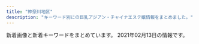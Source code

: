 ```yaml
---
title: "神奈川地区"
description: "キーワード別にの巨乳アジアン・チャイナエステ嬢情報をまとめました。"
---
```


新着画像と新着キーワードをまとめています。
2021年02月13日の情報です。

<DmmAffiliateIns />
<KeywordTable
  shops={
    [
    {
        "url": "http://biraku.est-u.com",
        "station": "\u65b0\u9017\u5b50\u99c5\u5317\u53e31",
        "keywords": {},
        "name": "\u7f8e\u697d",
        "img_links": [
            "http://biraku.est-u.com/images/02.jpg",
            "http://biraku.est-u.com/staff/4.jpg",
            "http://biraku.est-u.com/staff/1.jpg",
            "http://biraku.est-u.com/images/index_04.png",
            "http://biraku.est-u.com/images/03.jpg",
            "http://biraku.est-u.com/images/index_07.png",
            "http://biraku.est-u.com/staff/3.jpg",
            "http://biraku.est-u.com/images/01.jpg",
            "http://biraku.est-u.com/staff/2.jpg",
            "http://biraku.est-u.com/images/index_12.png",
            "http://biraku.est-u.com/images/index_06.png",
            "http://biraku.est-u.com/images/index_05.png",
            "http://biraku.est-u.com/images/04.jpg",
            "http://biraku.est-u.com/images/06.jpg",
            "http://biraku.est-u.com/images/index_08.png",
            "http://biraku.est-u.com/staff/5.jpg",
            "http://biraku.est-u.com/images/s3.jpg",
            "http://biraku.est-u.com/images/staff_08.png",
            "http://biraku.est-u.com/images/index2_07.png",
            "http://biraku.est-u.com/images/indexb_08.png",
            "http://biraku.est-u.com/staff/6.jpg",
            "http://biraku.est-u.com/images/index_10.png"
        ]
    },
    {
        "url": "https://mitsunoaji.oks.bz/",
        "name": "\u306f\u3060\u304b\u306e\u3053\u3053\u308d",
        "img_links": [
            "https://mitsunoaji.oks.bz/photos/sites/22/2021/01/2021013109095052.jpg",
            "https://mitsunoaji.oks.bz/images/link_nav04.jpg",
            "https://mitsunoaji.oks.bz/images/top_slider01.jpg",
            "https://mitsunoaji.oks.bz/images/side_tel.jpg",
            "https://mitsunoaji.oks.bz/images/top_slider02.jpg",
            "https://mitsunoaji.oks.bz/images/info3.jpg",
            "https://mitsunoaji.oks.bz/images/side_link.jpg",
            "https://mitsunoaji.oks.bz/images/info2.jpg",
            "https://mitsunoaji.oks.bz/images/link_nav06.jpg",
            "https://mitsunoaji.oks.bz/images/side_mobile.jpg",
            "https://mitsunoaji.oks.bz/images/link_nav01.jpg",
            "https://mitsunoaji.oks.bz/images/top.png",
            "https://mitsunoaji.oks.bz/images/link_nav05.jpg",
            "https://mitsunoaji.oks.bz/images/link_nav02.jpg",
            "https://mitsunoaji.oks.bz/images/link_nav03.jpg",
            "https://mitsunoaji.oks.bz/images/info1.jpg",
            "https://mitsunoaji.oks.bz/images/sp_top.jpg",
            "https://mitsunoaji.oks.bz/images/link_nav07.jpg",
            "https://mitsunoaji.oks.bz/photos/sites/22/2021/01/202101310909491.jpg",
            "https://mitsunoaji.oks.bz/photos/sites/22/2021/01/2021013109095137.jpg",
            "https://mitsunoaji.oks.bz/images/ico01.png",
            "https://mitsunoaji.oks.bz/photos/sites/22/2021/01/202101310909471.jpg"
        ],
        "station": "JR\u5c0f\u7530\u539f\u99c5\u6771\u53e3",
        "keywords": {
            "85": 2,
            "D": 4,
            "86": 2
        }
    },
    {
        "img_links": [
            "http://es-rei.work/_src/26747222/line3.png",
            "http://es-rei.work/_src/26838155/wechatimg202.jpg",
            "http://es-rei.work/_src/26747300/line3.png",
            "http://es-rei.work/_src/26747202/list_03.png",
            "http://es-rei.work/_src/26747205/navi2_01.png",
            "http://es-rei.work/_src/26747185/base_01.png",
            "http://es-rei.work/_src/26747294/line3.png",
            "http://es-rei.work/3.jpg",
            "http://es-rei.work/_src/26747210/navi2_06.png",
            "http://es-rei.work/_src/34041597/wechatimg26_20200914183556350.jpg",
            "http://es-rei.work/_src/26747288/line3.png",
            "http://es-rei.work/_src/26747221/wechatimg164_1.jpg",
            "http://es-rei.work/_src/26747218/line1.jpg",
            "http://es-rei.work/_src/26838156/wechatimg204.jpg",
            "http://es-rei.work/_src/34041596/05859f21726dfcef9faa9bab12a2595.jpg",
            "http://es-rei.work/_src/47863239/line3.png",
            "http://es-rei.work/_src/26838174/line.png",
            "http://es-rei.work/_src/26824435/cam2.png",
            "http://es-rei.work/_src/34041693/line1.jpg",
            "http://es-rei.work/_src/26747132/line1.jpg",
            "http://es-rei.work/_src/26791115/_igp4263.jpg",
            "http://es-rei.work/_src/26747114/base_03.png",
            "http://es-rei.work/_src/34041600/line3.png",
            "http://es-rei.work/5.jpg",
            "http://es-rei.work/_src/26747225/wechatimg75.jpg",
            "http://es-rei.work/_src/47863242/100054276feb8d8cef3ac5199531cfe.jpg",
            "http://es-rei.work/_src/47863240/line3.png",
            "http://es-rei.work/_src/26747292/wechatimg202.jpg",
            "http://es-rei.work/_src/26747200/list_01.png",
            "http://es-rei.work/_src/26747301/line3.png",
            "http://es-rei.work/1.jpg",
            "http://es-rei.work/_src/26747201/list_02.png",
            "http://es-rei.work/_src/26747287/line3.png",
            "http://es-rei.work/_src/47863108/wechatimg26_20200914183556350.jpg",
            "http://es-rei.work/_src/47863244/line1.jpg",
            "http://es-rei.work/_src/26747141/base_03.png",
            "http://es-rei.work/4.jpg",
            "http://es-rei.work/_src/26747086/base_01.png",
            "http://es-rei.work/_src/26747208/navi2_04.png",
            "http://es-rei.work/_src/26747093/_igp4295.jpg",
            "http://es-rei.work/2.jpg",
            "http://es-rei.work/_src/26747293/line3.png",
            "http://es-rei.work/_src/26838136/news.jpg",
            "http://es-rei.work/_src/26791053/_dsf9449.jpg",
            "http://es-rei.work/_src/26747206/navi2_02.png",
            "http://es-rei.work/_src/26824216/b0131b16446464e537eff864d8f041bb.jpg",
            "http://es-rei.work/_src/26747153/base_01.png",
            "http://es-rei.work/_src/26747207/navi2_03.png",
            "http://es-rei.work/_src/26747089/51d8ecbee4cc2935f070c539c37ded71.jpg",
            "http://es-rei.work/_src/26791049/_dsf9442.jpg",
            "http://es-rei.work/_src/26747296/line1.jpg",
            "http://es-rei.work/_src/26747204/list_05.png",
            "http://es-rei.work/_src/26838157/wechatimg77.jpg",
            "http://es-rei.work/_src/26747199/sign.png",
            "http://es-rei.work/_src/26838160/line.png",
            "http://es-rei.work/_src/34124118/wechatimg26_20200914183556350.jpg",
            "http://es-rei.work/_src/26747231/line1.jpg",
            "http://es-rei.work/_src/26747226/line3.png",
            "http://es-rei.work/_src/26747227/line3.png",
            "http://es-rei.work/_src/26747229/line1.jpg",
            "http://es-rei.work/_src/26747203/list_04.png",
            "http://es-rei.work/_src/34041599/line3.png",
            "http://es-rei.work/_src/26747302/wechatimg204.jpg",
            "http://es-rei.work/_src/26747304/line1.jpg",
            "http://es-rei.work/_src/26747126/base_01.png",
            "http://es-rei.work/_src/26747223/line3.png",
            "http://es-rei.work/_src/26747209/navi2_05.png",
            "http://es-rei.work/_src/26790995/wechatimg38_20181018221746252.jpg",
            "http://es-rei.work/_src/26747289/wechatimg77.jpg",
            "http://es-rei.work/_src/26747173/base_03.png",
            "http://es-rei.work/_src/26747187/base_03.png",
            "http://es-rei.work/_src/26747170/base_01.png",
            "http://es-rei.work/_src/47863241/05859f21726dfcef9faa9bab12a2595.jpg",
            "http://es-rei.work/_src/26747158/base_03.png",
            "http://es-rei.work/_src/26791051/_dsf9446.jpg",
            "http://es-rei.work/_src/26838158/wechatimg75.jpg"
        ],
        "name": "\u9e97",
        "url": "http://es-rei.work/",
        "station": "JR\u85e4\u6ca2\u99c5\u5357\u53e3",
        "keywords": {
            "83": 4,
            "89": 2,
            "85": 2,
            "86": 4
        }
    },
    {
        "station": "JR\u65b0\u6749\u7530\u99c5\u897f\u53e3",
        "img_links": [
            "http://www.sh-riraku77.site/picture/end.png",
            "http://www.sh-riraku77.site/picture/i_therapist.png",
            "http://www.sh-riraku77.site/plus/images/room3.jpg",
            "http://www.sh-riraku77.site/picture/top23.png",
            "http://www.sh-riraku77.site/uploads/201214/1-201214130312232.jpg",
            "http://www.sh-riraku77.site/plus/images/room4.jpg",
            "http://www.sh-riraku77.site/plus/images/room2.jpg",
            "http://www.sh-riraku77.site/picture/top22.png",
            "http://www.sh-riraku77.site/picture/s_staff.png",
            "http://www.sh-riraku77.site/plus/images/room1.jpg",
            "http://www.sh-riraku77.site/picture/photo3.png",
            "http://www.sh-riraku77.site/uploads/190703/1-1ZF3151554H6.jpg",
            "http://www.sh-riraku77.site/picture/s_new.png"
        ],
        "keywords": {},
        "name": "\u82b1\u306e\u604b",
        "url": "http://www.sh-riraku77.site/"
    },
    {
        "keywords": {
            "85": 4,
            "C": 26,
            "87": 8,
            "D": 4,
            "83": 4
        },
        "img_links": [
            "http://www.bestlove.iesjp.com/images/mobile.jpg",
            "http://www.bestlove.iesjp.com/files/005-02.jpg",
            "http://www.bestlove.iesjp.com/images/r3.jpg",
            "http://www.bestlove.iesjp.com/files/006.jpg",
            "http://www.bestlove.iesjp.com/files/004.jpg",
            "http://www.bestlove.iesjp.com/files/003-03.jpg",
            "http://www.bestlove.iesjp.com/files/005-03.jpg",
            "http://www.bestlove.iesjp.com/files/002.jpg",
            "http://www.bestlove.iesjp.com/files/001.jpg",
            "http://www.bestlove.iesjp.com/files/006-02.jpg",
            "http://www.bestlove.iesjp.com/files/003-02.jpg",
            "http://www.bestlove.iesjp.com/files/006-03.jpg",
            "http://www.bestlove.iesjp.com/files/002-02.jpg",
            "http://www.bestlove.iesjp.com/files/005.jpg",
            "http://www.bestlove.iesjp.com/files/001-02.jpg",
            "http://www.bestlove.iesjp.com/files/001-03.jpg",
            "http://www.bestlove.iesjp.com/images/atomosky.jpg",
            "http://www.bestlove.iesjp.com/files/004-03.jpg",
            "http://www.bestlove.iesjp.com/files/002-03.jpg",
            "http://www.bestlove.iesjp.com/files/003.jpg",
            "http://www.bestlove.iesjp.com/files/004-02.jpg",
            "http://www.bestlove.iesjp.com/photo_news/upimg/959636009216995fa1_0.jpg",
            "http://www.bestlove.iesjp.com/images/line.png"
        ],
        "url": "http://www.bestlove.iesjp.com/",
        "station": "JR\u5e73\u585a\u99c5\u5317\u53e3",
        "name": "Best Love \uff5e\u30d9\u30b9\u30c8\u30e9\u30d6\uff5e"
    },
    {
        "url": "http://meido.est888.com/",
        "keywords": {
            "E": 2,
            "D": 6,
            "89": 5,
            "87": 1,
            "92": 2
        },
        "name": "\u30e1\u30a4\u30c9",
        "station": "JR\u6771\u6238\u585a\u99c5\u6771\u53e3",
        "img_links": [
            "http://meido.est888.com/css/osusume36.jpg",
            "http://meido.est888.com/css/nav/nav-005.jpg",
            "http://meido.est888.com/css/staff/staff002.jpg",
            "http://meido.est888.com/css/staff/staff003.jpg",
            "http://meido.est888.com/css/staff/staff0008.jpg",
            "http://meido.est888.com/css/staff/staff0006.jpg",
            "http://meido.est888.com/css/nav/nav-004.jpg",
            "http://meido.est888.com/css/tel.png",
            "http://meido.est888.com/css/staff/staff005.jpg",
            "http://meido.est888.com/css/top-left01.jpg",
            "http://meido.est888.com/css/staff/staff001.jpg",
            "http://meido.est888.com/css/staff/staff007.jpg",
            "http://meido.est888.com/css/nav/nav-001.jpg",
            "http://meido.est888.com/css/top-left02.jpg",
            "http://meido.est888.com/css/nav/nav-003.jpg",
            "http://meido.est888.com/css/nav/nav-006.jpg",
            "http://meido.est888.com/css/staff/staff004.jpg",
            "http://meido.est888.com/css/nav/nav-002.jpg",
            "http://meido.est888.com/css/top02.jpg"
        ]
    },
    {
        "url": "http://pretty-esthe.com/",
        "name": "\u840c\u3048",
        "img_links": [
            "http://pretty-esthe.com/images/cg10.jpg",
            "http://pretty-esthe.com/images/r2.jpg",
            "http://pretty-esthe.com/images/r4.jpg",
            "http://pretty-esthe.com/images/cg05.jpg",
            "http://pretty-esthe.com/images/staff_s.png",
            "http://pretty-esthe.com/images/evetop.png",
            "http://pretty-esthe.com/images/top.png",
            "http://pretty-esthe.com/images/cg06.jpg",
            "http://pretty-esthe.com/images/r3.jpg",
            "http://pretty-esthe.com/images/news.png",
            "http://pretty-esthe.com/images/r1.jpg",
            "http://pretty-esthe.com/images/cg09.jpg",
            "http://pretty-esthe.com/images/cg07.jpg"
        ],
        "keywords": {
            "D": 12,
            "86": 15,
            "E": 3
        },
        "station": "JR\u6238\u585a\u99c5\u6771\u53e3"
    },
    {
        "station": "\u8305\u30f6\u5d0e\u99c5\u5357\u53e3",
        "url": "http://tenshinokoi.es-come.net/",
        "name": "\u5929\u4f7f\u306e\u604b",
        "img_links": [
            "http://tenshinokoi.es-come.net/images/share/tel.png",
            "http://tenshinokoi.es-come.net/img/header02.jpg",
            "http://tenshinokoi.es-come.net/girls/yuki1.jpg",
            "http://tenshinokoi.es-come.net/girls/yurika1.jpg",
            "http://tenshinokoi.es-come.net/images/qr.jpg",
            "http://tenshinokoi.es-come.net/i/120/sumire1.jpg",
            "http://tenshinokoi.es-come.net/images/share/sp-kp2.png",
            "http://tenshinokoi.es-come.net/images/share/pickup.png",
            "http://tenshinokoi.es-come.net/i/80/risa1.jpg",
            "http://tenshinokoi.es-come.net/girls/risa1.jpg",
            "http://tenshinokoi.es-come.net/girls/yuyu1.jpg",
            "http://tenshinokoi.es-come.net/girls/sumire1.jpg",
            "http://tenshinokoi.es-come.net/i/80/yuna1.jpg",
            "http://tenshinokoi.es-come.net/i/80/sumire1.jpg",
            "http://tenshinokoi.es-come.net/images/infobar.png",
            "http://tenshinokoi.es-come.net/img/sumire1.jpg",
            "http://tenshinokoi.es-come.net/images/therapistbar.png",
            "http://tenshinokoi.es-come.net/img/risa1.jpg",
            "http://tenshinokoi.es-come.net/img/header00.jpg",
            "http://tenshinokoi.es-come.net/images/info1.jpg",
            "http://tenshinokoi.es-come.net/i/80/yuyu1.jpg",
            "http://tenshinokoi.es-come.net/i/120/yuyu1.jpg",
            "http://tenshinokoi.es-come.net/i/120/risa1.jpg",
            "http://tenshinokoi.es-come.net/girls/hiromi1.jpg",
            "http://tenshinokoi.es-come.net/images/shishubar.png",
            "http://tenshinokoi.es-come.net/img/yuyu1.jpg",
            "http://tenshinokoi.es-come.net/girls/misaki1.jpg",
            "http://tenshinokoi.es-come.net/i/120/yuna1.jpg",
            "http://tenshinokoi.es-come.net/girls/kana1.jpg",
            "http://tenshinokoi.es-come.net/img/header01.jpg",
            "http://tenshinokoi.es-come.net/girls/riri1.jpg",
            "http://tenshinokoi.es-come.net/images/info2.jpg"
        ],
        "keywords": {}
    },
    {
        "url": "http://megumi-est.xyz/",
        "img_links": [
            "http://megumi-est.xyz/images/roomimg/img3.png",
            "http://megumi-est.xyz/images/roomimg/img4.png",
            "http://megumi-est.xyz/girl/5.jpg",
            "http://megumi-est.xyz/images/pickup_line.png",
            "http://megumi-est.xyz/girl/8.jpg",
            "http://megumi-est.xyz/images/topbg.jpg",
            "http://megumi-est.xyz/girl/4.jpg",
            "http://megumi-est.xyz/images/mobile_bg.png",
            "http://megumi-est.xyz/girl/1.jpg",
            "http://megumi-est.xyz/images/roomimg/img1.png",
            "http://megumi-est.xyz/images/roomimg/img2.png",
            "http://megumi-est.xyz/girl/2.jpg",
            "http://megumi-est.xyz/images/staff_bg.png",
            "http://megumi-est.xyz/images/newsbg.png"
        ],
        "station": "JR\u85e4\u6ca2\u99c5\u5357\u53e3",
        "keywords": {},
        "name": "\u6075"
    },
    {
        "url": "http://lydia.relaxnabi.com/",
        "station": "JR\u6771\u6238\u585a\u99c5\u6771\u53e3",
        "keywords": {
            "88": 1,
            "90": 2,
            "C": 1,
            "D": 4,
            "87": 1,
            "91": 1,
            "89": 1,
            "E": 1
        },
        "name": "Lydia\uff5e\u30ea\u30c7\u30a3\u30a2",
        "img_links": [
            "http://lydia.relaxnabi.com/css/staff/staff0005.jpg",
            "http://lydia.relaxnabi.com/css/staff/staff0001.jpg",
            "http://lydia.relaxnabi.com/css/osusume16.jpg",
            "http://lydia.relaxnabi.com/css/staff/staff0003.jpg",
            "http://lydia.relaxnabi.com/css/staff/staff0006.jpg",
            "http://lydia.relaxnabi.com/css/staff/staff0004.jpg",
            "http://lydia.relaxnabi.com/images/call.png",
            "http://lydia.relaxnabi.com/css/cam01.jpg",
            "http://lydia.relaxnabi.com/css/staff/staff0002.jpg",
            "http://lydia.relaxnabi.com/css/m-head.jpg",
            "http://lydia.relaxnabi.com/css/m-top04.jpg"
        ]
    },
    {
        "keywords": {},
        "station": "JR\u5927\u8239\u99c5\u6771\u53e3",
        "img_links": [
            "http://yu-raku.info/images/bar-cam.png",
            "http://yu-raku.info/images/bar-info.png",
            "http://yu-raku.info/staff/s-kana1.jpg",
            "http://yu-raku.info/staff/s-yuko1.jpg",
            "http://yu-raku.info/images/b-interior.jpg",
            "http://yu-raku.info/staff/s-nana1.jpg",
            "http://yu-raku.info/staff/s-emi5.jpg",
            "http://yu-raku.info/staff/s-emi4.jpg",
            "http://yu-raku.info/staff/s-miki1.jpg",
            "http://yu-raku.info/sp/images/bar-cam.png",
            "http://yu-raku.info/staff/s-emi3.jpg",
            "http://yu-raku.info/sp/images/bar-cover.png",
            "http://yu-raku.info/images/bar-interior.png",
            "http://yu-raku.info/images/c-top0.png",
            "http://yu-raku.info/images/bar-cover.png",
            "http://yu-raku.info/staff/s-niri1.jpg",
            "http://yu-raku.info/images/fotter.jpg",
            "http://yu-raku.info/images/c-therapist0.png",
            "http://yu-raku.info/images/bar-therapist.png",
            "http://yu-raku.info/sp/images/b-tel.png",
            "http://yu-raku.info/images/pic-interior.png",
            "http://yu-raku.info/staff/s-sayuri1.jpg"
        ],
        "url": "http://yu-raku.info/",
        "name": "\u60a0\u697d"
    },
    {
        "img_links": [
            "http://en.este88.com/i/images/info_15.jpg",
            "http://en.este88.com/gals/nana1.jpg",
            "http://en.este88.com/images/sayuqi1.jpg",
            "http://en.este88.com/i/images/info_07.jpg",
            "http://en.este88.com/i/images/info_09.jpg",
            "http://en.este88.com/gals/riri1.jpg",
            "http://en.este88.com/gals/hana1.jpg",
            "http://en.este88.com/gals/koko1.jpg",
            "http://en.este88.com/gals/rena1.jpg",
            "http://en.este88.com/gals/yuki1.jpg",
            "http://en.este88.com/images/koko1.jpg",
            "http://en.este88.com/i/images/info_12.jpg",
            "http://en.este88.com/gals/asuka1.jpg",
            "http://en.este88.com/gals/momo1.jpg",
            "http://en.este88.com/images/info.png",
            "http://en.este88.com/gals/teina1.jpg"
        ],
        "station": "JR\u85e4\u6ca2\u99c5\u5317\u53e3",
        "keywords": {},
        "name": "\u7e01",
        "url": "http://en.este88.com/"
    },
    {
        "keywords": {
            "C": 3,
            "D": 15,
            "85": 3,
            "87": 3,
            "86": 12
        },
        "img_links": [
            "http://cdn.dino-es.com/images/allpics/KL77e92f55838704c7de0a1eb6ca2a81a0/4ec1d6974658a8b101911755e5d05691.jpg",
            "http://oppama.iest.info/photos/sites/10/2018/07/2018073109281797.jpg",
            "http://oppama.iest.info/photos/sites/10/2018/07/2018073109281781.jpg",
            "http://oppama.iest.info/images/room2.jpg",
            "http://oppama.iest.info/images/room6.jpg",
            "http://cdn.dino-es.com/images/line.jpg",
            "http://oppama.iest.info/photos/sites/10/2018/05/2018053009323372.jpg",
            "http://oppama.iest.info/images/top.jpg",
            "http://oppama.iest.info/photos/sites/10/2018/05/2018053009323253.jpg",
            "http://oppama.iest.info/photos/sites/10/2018/05/2018053009323272.jpg",
            "http://oppama.iest.info/images/room5.jpg",
            "http://oppama.iest.info/photos/sites/10/2018/07/2018073109281740.jpg",
            "http://oppama.iest.info/images/s_news.png",
            "http://oppama.iest.info/images/room4.jpg",
            "http://oppama.iest.info/images/bj3.jpg",
            "http://oppama.iest.info/images/s_pick.png",
            "http://oppama.iest.info/photos/sites/10/2018/05/2018053009323210.jpg",
            "http://oppama.iest.info/images/l1.jpg",
            "http://oppama.iest.info/images/s_staff.jpg",
            "http://oppama.iest.info/photos/sites/10/2018/07/2018073109281695.jpg",
            "http://cdn.dino-es.com/images/logo/150x40DinoEs.png",
            "http://oppama.iest.info/images/room3.jpg",
            "http://oppama.iest.info/images/room1.jpg",
            "http://oppama.iest.info/images/mobile.png",
            "http://oppama.iest.info/images/s_news2.png",
            "http://oppama.iest.info/photos/sites/10/2018/07/2018073109281759.jpg"
        ],
        "url": "http://oppama.iest.info/",
        "station": "\u8ffd\u6d5c\u99c5",
        "name": "\u8ffd\u6d5c\u30de\u30c3\u30b5\u30fc\u30b8"
    },
    {
        "name": "\u30df\u30e9\u30dc\u30eb",
        "station": "JR\u6771\u6238\u585a\u99c5\u6771\u53e3",
        "img_links": [
            "http://esbest.info/staffPhoto/b20200526161929.jpg",
            "http://esbest.info/images/mobile.jpg",
            "http://esbest.info/staffPhoto/b20200109133117.jpg",
            "http://esbest.info/js/sliderLine/slide_next.png",
            "http://esbest.info/images/returnBtn.png",
            "http://esbest.info/staffPhoto/s20200526161929.jpg",
            "http://esbest.info/images/store/01.jpg",
            "http://esbest.info/js/sliderLine/slide_prev.png",
            "http://esbest.info/staffPhoto/s20200519140451.jpg",
            "http://esbest.info/uploadfiles/images/campaignEsbestInfo1.jpg",
            "http://esbest.info/staffPhoto/s20200111165529.jpg",
            "http://esbest.info/staffPhoto/b20200519140451.jpg",
            "http://esbest.info/staffPhoto/b20200205123504.jpg",
            "http://esbest.info/images/store/03.jpg",
            "http://esbest.info/staffPhoto/s20200205123504.jpg",
            "http://esbest.info/images/store/02.jpg",
            "http://esbest.info/staffPhoto/b20200111165529.jpg",
            "http://esbest.info/staffPhoto/s20200109133117.jpg",
            "http://esbest.info/images/store/04.jpg"
        ],
        "keywords": {
            "86": 3,
            "E": 1,
            "D": 4,
            "85": 1,
            "87": 1
        },
        "url": "http://esbest.info/"
    },
    {
        "name": "\u30d0\u30e9\u5712",
        "url": "http://baraen.xyz/",
        "station": "JR\u85e4\u6ca2\u99c5\u5357\u53e3",
        "img_links": [
            "http://baraen.xyz/images/miki1.jpg",
            "http://baraen.xyz/images/g6.jpg",
            "http://baraen.xyz/images/miki2.jpg",
            "http://baraen.xyz/images/g0.jpg",
            "http://baraen.xyz/images/kanban.jpg",
            "http://baraen.xyz/images/mobile.jpg",
            "http://baraen.xyz/images/g3.jpg",
            "http://baraen.xyz/images/room1.jpg",
            "http://baraen.xyz/images/g1.jpg",
            "http://baraen.xyz/images/room2.jpg",
            "http://baraen.xyz/images/g2.jpg",
            "http://baraen.xyz/images/g4.jpg",
            "http://baraen.xyz/images/maga.jpg",
            "http://baraen.xyz/images/mafaxine_d.jpg",
            "http://baraen.xyz/images/room4.jpg",
            "http://baraen.xyz/images/mafaxine_j.jpg",
            "http://baraen.xyz/images/room6.jpg"
        ],
        "keywords": {}
    },
    {
        "url": "http://www.airi-est.xyz/",
        "station": "JR\u5c0f\u7530\u539f\u99c5\u6771\u53e3",
        "keywords": {
            "C": 11
        },
        "img_links": [
            "http://www.airi-est.xyz/images/sub_pickup.png",
            "http://www.airi-est.xyz/images/room3.jpg",
            "http://www.airi-est.xyz/images/return.png",
            "http://www.airi-est.xyz/images/tel.png",
            "http://www.airi-est.xyz/images/sub_news.png",
            "http://www.airi-est.xyz/girl/1.jpg",
            "http://www.airi-est.xyz/girl/6.jpg",
            "http://www.airi-est.xyz/girl/3.jpg",
            "http://www.airi-est.xyz/images/rec-top.jpg",
            "http://www.airi-est.xyz/images/room4.jpg",
            "http://www.airi-est.xyz/images/clear_line.png",
            "http://www.airi-est.xyz/girl/9.jpg",
            "http://www.airi-est.xyz/images/room1.jpg",
            "http://www.airi-est.xyz/images/icon_call.png",
            "http://www.airi-est.xyz/images/qr.jpg",
            "http://www.airi-est.xyz/images/room2.jpg",
            "http://www.airi-est.xyz/images/info.jpg",
            "http://www.airi-est.xyz/images/sub_staff.png"
        ],
        "name": "\u5922\u90fd\u7f8e"
    },
    {
        "url": "http://ikoi.esjp.xyz/",
        "img_links": [
            "http://ikoi.esjp.xyz/img/lr_01.jpg",
            "http://ikoi.esjp.xyz/img/qr.jpg",
            "http://ikoi.esjp.xyz/girl/4.jpg",
            "http://ikoi.esjp.xyz/img/059.png",
            "http://ikoi.esjp.xyz/girl/3.jpg",
            "http://ikoi.esjp.xyz/img/sub_staff.jpg",
            "http://ikoi.esjp.xyz/i/img/photo04.jpg",
            "http://ikoi.esjp.xyz/img/top_pickback.png",
            "http://ikoi.esjp.xyz/girl/5.jpg",
            "http://ikoi.esjp.xyz/girl/1.jpg",
            "http://ikoi.esjp.xyz/img/capinfo.jpg",
            "http://ikoi.esjp.xyz/i/img/photo05.jpg",
            "http://ikoi.esjp.xyz/girl/6.jpg",
            "http://ikoi.esjp.xyz/img/room/photo06.jpg",
            "http://ikoi.esjp.xyz/img/room/photo05.jpg",
            "http://ikoi.esjp.xyz/img/room/photo01.jpg",
            "http://ikoi.esjp.xyz/i/img/photo06.jpg",
            "http://ikoi.esjp.xyz/img/rec_top.png",
            "http://ikoi.esjp.xyz/img/lr_02.jpg",
            "http://ikoi.esjp.xyz/img/room/photo02.jpg",
            "http://ikoi.esjp.xyz/img/room/photo04.jpg",
            "http://ikoi.esjp.xyz/img/pro_girl_line.jpg",
            "http://ikoi.esjp.xyz/i/img/photo03.jpg",
            "http://ikoi.esjp.xyz/i/img/photo01.jpg",
            "http://ikoi.esjp.xyz/i/img/photo02.jpg",
            "http://ikoi.esjp.xyz/img/room/photo03.jpg",
            "http://ikoi.esjp.xyz/girl/2.jpg"
        ],
        "station": "\u8ffd\u6d5c\u99c5",
        "name": "\u61a9",
        "keywords": {}
    },
    {
        "url": "http://www.hamabei.com/",
        "img_links": [
            "http://www.hamabei.com/images/giral014.jpg",
            "http://www.hamabei.com/images/giral015.jpg",
            "http://www.hamabei.com/images/giral012.jpg",
            "http://www.hamabei.com/images/giral009.jpg",
            "http://www.hamabei.com/images/buttona_08.jpg",
            "http://www.hamabei.com/images/buttona_04.jpg",
            "http://www.hamabei.com/images/kaori1.jpg",
            "http://www.hamabei.com/images/buttona_06.jpg",
            "http://www.hamabei.com/images/giral007.jpg",
            "http://www.hamabei.com/images/buttona_03.jpg",
            "http://www.hamabei.com/images/nana1.jpg",
            "http://www.hamabei.com/images/yuka1.jpg",
            "http://www.hamabei.com/images/buttona_07.jpg",
            "http://www.hamabei.com/images/buttona_05.jpg",
            "http://www.hamabei.com/images/qr.jpg",
            "http://www.hamabei.com/images/miki1.jpg"
        ],
        "station": "JR\u8305\u30f6\u5d0e\u99c5\u5357\u53e3",
        "name": "\u6d5c\u8fba\u306e\u604b",
        "keywords": {}
    },
    {
        "station": "JR\u6771\u6238\u585a\u99c5\u897f\u53e3",
        "name": "\u30ea\u30d6\u30ec\u30b9",
        "img_links": [
            "http://es-libres.com/staffPhoto/b20201007072718.jpg",
            "http://es-libres.com/uploadfiles/Image/campaignEsLibresCom.jpg",
            "http://es-libres.com/images/gallery/04.jpg",
            "http://es-libres.com/staffPhoto/s20201007072654.jpg",
            "http://es-libres.com/staffPhoto/b20201007072633.jpg",
            "http://es-libres.com/js/sliderLine/slide_prev.png",
            "http://es-libres.com/js/sliderLine/slide_next.png",
            "http://es-libres.com/images/gallery/01.jpg",
            "http://es-libres.com/staffPhoto/s20201007072718.jpg",
            "http://es-libres.com/staffPhoto/b20201007072654.jpg",
            "http://es-libres.com/images/gallery/02.jpg",
            "http://es-libres.com/staffPhoto/s20201007072633.jpg",
            "http://es-libres.com/images/guide.jpg",
            "http://es-libres.com/images/mobile.jpg",
            "http://es-libres.com/images/gallery/03.jpg",
            "http://es-libres.com/staffPhoto/s20201007072550.jpg",
            "http://es-libres.com/images/returnBtn.png",
            "http://es-libres.com/staffPhoto/b20201007072550.jpg"
        ],
        "url": "http://es-libres.com/",
        "keywords": {
            "E": 1,
            "D": 2,
            "C": 1,
            "89": 1
        }
    },
    {
        "url": "http://karen.ies.fun/",
        "keywords": {
            "86": 3,
            "D": 3
        },
        "station": "JR\u8305\u30f6\u5d0e\u99c5\u5317\u53e3",
        "img_links": [
            "http://karen.ies.fun/images/amore.jpg",
            "http://karen.ies.fun/images/room3.jpg",
            "http://karen.ies.fun/images/room2.jpg",
            "http://karen.ies.fun/photos/sites/12/2018/10/2018100413085055.jpg",
            "http://karen.ies.fun/images/mobile.jpg",
            "http://karen.ies.fun/images/s_staff.jpg",
            "http://karen.ies.fun/images/bj1.jpg",
            "http://karen.ies.fun/images/s_link.jpg",
            "http://karen.ies.fun/images/1.jpg",
            "http://karen.ies.fun/images/room4.jpg",
            "http://karen.ies.fun/images/top.jpg",
            "http://karen.ies.fun/photos/sites/12/2019/04/2019042908245397.jpg",
            "http://karen.ies.fun/photos/sites/12/2018/10/2018100413085114.jpg",
            "http://karen.ies.fun/images/room1.jpg",
            "http://karen.ies.fun/images/s_info.jpg",
            "http://karen.ies.fun/images/bj3.jpg",
            "http://karen.ies.fun/images/info2.jpg"
        ],
        "name": "\u83ef\u84ee"
    },
    {
        "img_links": [
            "http://www.huyo.work/images/3.jpg",
            "http://www.huyo.work/img/mimi1.jpg",
            "http://www.huyo.work/img/hana1.jpg",
            "http://www.huyo.work/images/interior_t.jpg",
            "http://www.huyo.work/images/1.jpg",
            "http://www.huyo.work/images/mobile.jpg",
            "http://www.huyo.work/images/5.jpg",
            "http://www.huyo.work/images/staff_t.jpg",
            "http://www.huyo.work/img/sora1.jpg",
            "http://www.huyo.work/images/sys2.jpg",
            "http://www.huyo.work/images/info.jpg",
            "http://www.huyo.work/images/news.jpg",
            "http://www.huyo.work/images/line.png",
            "http://www.huyo.work/images/int1.jpg",
            "http://www.huyo.work/images/int2.jpg",
            "http://www.huyo.work/img/riri1.jpg",
            "http://www.huyo.work/images/4.jpg",
            "http://www.huyo.work/images/head.jpg",
            "http://www.huyo.work/images/sys1.jpg",
            "http://www.huyo.work/images/2.jpg",
            "http://www.huyo.work/img/nana1.jpg"
        ],
        "station": "JR\u5e73\u585a\u99c5\u5317\u53e3",
        "keywords": {},
        "name": "\u3075\u3088\u3046",
        "url": "http://www.huyo.work/"
    },
    {
        "img_links": [
            "http://genkimorimori.ies.bz/images/s_staff.jpg",
            "http://genkimorimori.ies.bz/images/staff_bj3.jpg",
            "http://genkimorimori.ies.bz/images/info.jpg",
            "http://genkimorimori.ies.bz/images/g17.jpg",
            "http://genkimorimori.ies.bz/images/g3.jpg",
            "http://genkimorimori.ies.bz/photos/sites/68/2020/11/2020112402100696.jpg",
            "http://genkimorimori.ies.bz/images/g1.jpg",
            "http://genkimorimori.ies.bz/photos/sites/68/2020/11/2020110308572993.jpg",
            "http://genkimorimori.ies.bz/images/info2.jpg",
            "http://genkimorimori.ies.bz/images/g7.jpg",
            "http://genkimorimori.ies.bz/photos/sites/68/2020/12/2020121003212539.jpg",
            "http://genkimorimori.ies.bz/photos/sites/68/2020/11/2020110308572868.jpg",
            "http://genkimorimori.ies.bz/images/s_cosplay.jpg",
            "http://genkimorimori.ies.bz/images/news1.jpg",
            "http://genkimorimori.ies.bz/images/g2.jpg",
            "http://genkimorimori.ies.bz/images/dairy1.jpg",
            "http://genkimorimori.ies.bz/photos/sites/68/2021/01/2021011903470168.jpg",
            "http://genkimorimori.ies.bz/photos/sites/68/2020/12/202012150154361.jpg",
            "http://genkimorimori.ies.bz/photos/sites/68/2020/12/2020120703525262.jpg",
            "http://genkimorimori.ies.bz/images/g16.jpg",
            "http://genkimorimori.ies.bz/images/g11.jpg",
            "http://genkimorimori.ies.bz/images/s_link.jpg",
            "http://genkimorimori.ies.bz/images/g14.jpg",
            "http://genkimorimori.ies.bz/images/top.jpg",
            "http://genkimorimori.ies.bz/images/mobile.jpg",
            "http://genkimorimori.ies.bz/images/2.jpg",
            "http://genkimorimori.ies.bz/photos/sites/68/2021/01/2021013007244222.jpg",
            "http://genkimorimori.ies.bz/photos/sites/68/2020/11/2020110308572890.jpg",
            "http://genkimorimori.ies.bz/images/g15.jpg",
            "http://genkimorimori.ies.bz/images/1.jpg",
            "http://genkimorimori.ies.bz/images/pick.jpg",
            "http://genkimorimori.ies.bz/images/g10.jpg",
            "http://genkimorimori.ies.bz/photos/sites/68/2020/12/2020120502191455.jpg",
            "http://genkimorimori.ies.bz/photos/sites/68/2020/11/2020112402100578.jpg",
            "http://genkimorimori.ies.bz/photos/sites/68/2020/11/2020110308582485.jpg",
            "http://genkimorimori.ies.bz/images/g13.jpg"
        ],
        "station": "\u79e6\u91ce\u99c5\u5317\u53e3",
        "name": "\u5143\u6c17\u3082\u308a\u3082\u308a",
        "url": "http://genkimorimori.ies.bz/",
        "keywords": {}
    },
    {
        "img_links": [
            "https://kanojyo-room.jpn.cm/images/tit_new.jpg",
            "https://kanojyo-room.jpn.cm/images/room6.jpg",
            "https://kanojyo-room.jpn.cm/images/link_nav03.jpg",
            "https://kanojyo-room.jpn.cm/images/room3.jpg",
            "https://kanojyo-room.jpn.cm/images/room2.jpg",
            "https://kanojyo-room.jpn.cm/images/room4.jpg",
            "https://kanojyo-room.jpn.cm/photos/sites/24/2020/08/2020083117275958.jpg",
            "https://kanojyo-room.jpn.cm/images/room1.jpg",
            "https://kanojyo-room.jpn.cm/images/btn_eject.jpg",
            "https://kanojyo-room.jpn.cm/images/link_nav07.jpg",
            "https://kanojyo-room.jpn.cm/images/link_nav01.jpg",
            "https://kanojyo-room.jpn.cm/images/top.png",
            "https://kanojyo-room.jpn.cm/images/img_eject.jpg",
            "https://kanojyo-room.jpn.cm/images/link_nav05.jpg",
            "https://kanojyo-room.jpn.cm/images/close_eject.png",
            "https://kanojyo-room.jpn.cm/photos/sites/24/2020/08/2020083117275977.jpg",
            "https://kanojyo-room.jpn.cm/images/link_nav06.jpg",
            "https://kanojyo-room.jpn.cm/images/link_nav02.jpg",
            "https://kanojyo-room.jpn.cm/images/tit_eject.jpg",
            "https://kanojyo-room.jpn.cm/images/link_nav04.jpg",
            "https://kanojyo-room.jpn.cm/photos/sites/24/2020/08/2020083117275756.jpg",
            "https://kanojyo-room.jpn.cm/photos/sites/24/2020/08/2020083117275898.jpg",
            "https://kanojyo-room.jpn.cm/images/room5.jpg",
            "https://kanojyo-room.jpn.cm/images/sp_top.jpg",
            "https://kanojyo-room.jpn.cm/images/tit_face.jpg"
        ],
        "station": "\u4e0a\u5927\u5ca1\u99c5",
        "keywords": {
            "C": 40,
            "87": 12,
            "85": 12,
            "86": 24,
            "D": 48
        },
        "url": "https://kanojyo-room.jpn.cm/",
        "name": "\u30ab\u30ce\u30b8\u30e7\u306e\u90e8\u5c4b"
    },
    {
        "keywords": {
            "E": 4,
            "88": 2,
            "F": 2,
            "90": 4
        },
        "url": "https://asumi.estjp.info/",
        "img_links": [
            "https://asumi.estjp.info/css/staff/staff03.jpg",
            "https://asumi.estjp.info/css/top02.jpg",
            "https://asumi.estjp.info/css/m-head.jpg",
            "https://asumi.estjp.info/css/staff/staff01.jpg",
            "https://asumi.estjp.info/css/01.jpg",
            "https://asumi.estjp.info/images/call.png",
            "https://asumi.estjp.info/css/top03.jpg",
            "https://asumi.estjp.info/css/top05.jpg",
            "https://asumi.estjp.info/css/top04.jpg",
            "https://asumi.estjp.info/css/staff/staff02.jpg"
        ],
        "station": "\u5c0f\u7530\u539f\u99c5\u6771\u53e3",
        "name": "\u7a7a\u6f84 -\u3042\u3059\u307f-"
    },
    {
        "station": "\u5584\u884c\u99c5\u6771\u53e3",
        "keywords": {
            "C": 11
        },
        "name": "\u798f\u7e01",
        "url": "http://treat-rlx.com/",
        "img_links": [
            "http://treat-rlx.com/i/files/homeimg.jpg",
            "http://treat-rlx.com/pic/topimg3.png",
            "http://treat-rlx.com/staff/aya/01.jpg",
            "http://treat-rlx.com/pic/topimg4.png",
            "http://treat-rlx.com/pic/head.jpg",
            "http://treat-rlx.com/img/ttl_staff.jpg",
            "http://treat-rlx.com/pic/topimg1.png",
            "http://treat-rlx.com/pic/topimg2.png",
            "http://treat-rlx.com/staff/aya/01mb.jpg",
            "http://treat-rlx.com/img/ttl_mobile.png",
            "http://treat-rlx.com/pic/topimg5.png",
            "http://treat-rlx.com/img/att.png",
            "http://treat-rlx.com/staff/mika/01mb.jpg",
            "http://treat-rlx.com/img/ttl_rec.png",
            "http://treat-rlx.com/staff/mika/01.jpg"
        ]
    },
    {
        "url": "http://lavender-est.xyz/",
        "keywords": {},
        "station": "JR\u85e4\u6ca2\u99c5\u5357\u53e3",
        "name": "\u30e9\u30d9\u30f3\u30c0\u30fc",
        "img_links": [
            "http://lavender-est.xyz/images/room/r4.jpg",
            "http://lavender-est.xyz/images/room/r3.jpg",
            "http://lavender-est.xyz/girl/10.jpg",
            "http://lavender-est.xyz/girl/7.jpg",
            "http://lavender-est.xyz/images/pro_girl_line.jpg",
            "http://lavender-est.xyz/girl/15.jpg",
            "http://lavender-est.xyz/girl/14_1.jpg",
            "http://lavender-est.xyz/girl/9_1.jpg",
            "http://lavender-est.xyz/girl/15_1.jpg",
            "http://lavender-est.xyz/images/room/r1.jpg",
            "http://lavender-est.xyz/images/top01.jpg",
            "http://lavender-est.xyz/girl/14.jpg",
            "http://lavender-est.xyz/images/bar_staff.jpg",
            "http://lavender-est.xyz/girl/11_1.jpg",
            "http://lavender-est.xyz/girl/11_2.jpg",
            "http://lavender-est.xyz/girl/5_1.jpg",
            "http://lavender-est.xyz/girl/7_1.jpg",
            "http://lavender-est.xyz/girl/7_2.jpg",
            "http://lavender-est.xyz/girl/2_1.jpg",
            "http://lavender-est.xyz/girl/8_1.jpg",
            "http://lavender-est.xyz/girl/5.jpg",
            "http://lavender-est.xyz/i/girl/4.jpg",
            "http://lavender-est.xyz/girl/3_1.jpg",
            "http://lavender-est.xyz/images/twitter.jpg",
            "http://lavender-est.xyz/girl/10_1.jpg",
            "http://lavender-est.xyz/girl/8.jpg",
            "http://lavender-est.xyz/images/lr_02.jpg",
            "http://lavender-est.xyz/girl/3.jpg",
            "http://lavender-est.xyz/girl/2.jpg",
            "http://lavender-est.xyz/images/mobile.png",
            "http://lavender-est.xyz/girl/14_2.jpg",
            "http://lavender-est.xyz/girl/4_1.jpg",
            "http://lavender-est.xyz/girl/9_2.jpg",
            "http://lavender-est.xyz/girl/4.jpg",
            "http://lavender-est.xyz/girl/9.jpg",
            "http://lavender-est.xyz/images/room/r2.jpg",
            "http://lavender-est.xyz/girl/11.jpg",
            "http://lavender-est.xyz/girl/5_2.jpg",
            "http://lavender-est.xyz/images/tel.png"
        ]
    },
    {
        "url": "http://www.relax-fairyark.info/",
        "keywords": {
            "86": 8,
            "D": 7,
            "88": 1,
            "85": 3,
            "87": 9,
            "C": 3,
            "E": 11
        },
        "name": "Fairy Ark",
        "station": "JR\u85e4\u6ca2\u99c5\u5357\u53e3",
        "img_links": [
            "http://www.relax-fairyark.info/img/st238.jpg",
            "http://www.relax-fairyark.info/img/st251.jpg",
            "http://www.relax-fairyark.info/img/sta245.jpg",
            "http://www.relax-fairyark.info/img/st249.jpg",
            "http://www.relax-fairyark.info/img/sta251.jpg",
            "http://www.relax-fairyark.info/img/st235.jpg",
            "http://www.relax-fairyark.info/img/st248.jpg",
            "http://www.relax-fairyark.info/img/botton.jpg",
            "http://www.relax-fairyark.info/img/st234.jpg",
            "http://www.relax-fairyark.info/img/st247.jpg",
            "http://www.relax-fairyark.info/img/st220.jpg",
            "http://www.relax-fairyark.info/img/footbotton.png",
            "http://www.relax-fairyark.info/img/st206.jpg",
            "http://www.relax-fairyark.info/img/sta220.jpg",
            "http://www.relax-fairyark.info/img/sta248.jpg",
            "http://www.relax-fairyark.info/img/st227.jpg",
            "http://www.relax-fairyark.info/img/st241.jpg",
            "http://www.relax-fairyark.info/img/st150.jpg",
            "http://www.relax-fairyark.info/img/st246.jpg",
            "http://www.relax-fairyark.info/img/sta229.jpg",
            "http://www.relax-fairyark.info/img/sta213.jpg",
            "http://www.relax-fairyark.info/img/head.jpg",
            "http://www.relax-fairyark.info/img/sta250.jpg",
            "http://www.relax-fairyark.info/img/sta235.jpg",
            "http://www.relax-fairyark.info/img/sta223.jpg",
            "http://www.relax-fairyark.info/img/tel.png",
            "http://www.relax-fairyark.info/img/sta150.jpg",
            "http://www.relax-fairyark.info/img/body2.jpg",
            "http://www.relax-fairyark.info/img/st229.jpg",
            "http://www.relax-fairyark.info/img/st1.jpg",
            "http://www.relax-fairyark.info/img/vlt.png",
            "http://www.relax-fairyark.info/img/st240.jpg",
            "http://www.relax-fairyark.info/img/nos.jpg",
            "http://www.relax-fairyark.info/img/st237.jpg",
            "http://www.relax-fairyark.info/img/st250.jpg",
            "http://www.relax-fairyark.info/img/st213.jpg",
            "http://www.relax-fairyark.info/img/st245.jpg",
            "http://www.relax-fairyark.info/img/st223.jpg"
        ]
    },
    {
        "url": "http://www.barbie.masg.info/",
        "name": "Barbie \uff5e\u30d0\u30fc\u30d3\u30fc\uff5e",
        "station": "JR\u85e4\u6ca2\u99c5\u5357\u53e3",
        "keywords": {
            "87": 12,
            "C": 8,
            "D": 20,
            "86": 8,
            "88": 8
        },
        "img_links": [
            "http://www.barbie.masg.info/files/006.jpg",
            "http://www.barbie.masg.info/files/007.jpg",
            "http://www.barbie.masg.info/files/002-02.jpg",
            "http://www.barbie.masg.info/files/005-02.jpg",
            "http://www.barbie.masg.info/files/004.jpg",
            "http://www.barbie.masg.info/images/index_sm.png",
            "http://www.barbie.masg.info/files/003.jpg",
            "http://www.barbie.masg.info/files/002.jpg",
            "http://www.barbie.masg.info/images/icon_tel.png",
            "http://www.barbie.masg.info/files/004-02.jpg",
            "http://www.barbie.masg.info/images/btn2.png",
            "http://www.barbie.masg.info/files/005.jpg",
            "http://www.barbie.masg.info/files/003-02.jpg",
            "http://www.barbie.masg.info/images/mainImg_sub.jpg",
            "http://www.barbie.masg.info/files/006-02.jpg",
            "http://www.barbie.masg.info/images/icon_staff.png",
            "http://www.barbie.masg.info/images/icon_info.png",
            "http://www.barbie.masg.info/files/001-02.jpg",
            "http://www.barbie.masg.info/files/001.jpg",
            "http://www.barbie.masg.info/files/007-02.jpg",
            "http://www.barbie.masg.info/images/icon_top.png"
        ]
    },
    {
        "url": "http://civebt.xyz/",
        "keywords": {
            "G": 4,
            "E": 8
        },
        "img_links": [
            "http://civebt.xyz/uploads/201102/1-2011021306404K.png",
            "http://civebt.xyz/uploads/201103/1-201103143450506.jpg",
            "http://civebt.xyz/uploads/180620/1-1P62010193X63.jpg",
            "http://civebt.xyz/uploads/201102/1-201102130FY09.png",
            "http://civebt.xyz/uploads/201103/1-201103091136248.jpg",
            "http://civebt.xyz/templets/default/picture/head.jpg",
            "http://civebt.xyz/templets/default/picture/rec1.png",
            "http://civebt.xyz/templets/default/picture/news.jpg",
            "http://civebt.xyz/templets/default/picture/staff_t.jpg",
            "http://civebt.xyz/uploads/201103/1-201103091122a3.jpg",
            "http://civebt.xyz/uploads/180620/1-1P62010154K00.png",
            "http://civebt.xyz/templets/default/picture/interior_t.jpg",
            "http://civebt.xyz/uploads/201103/1-201103091150648.jpg"
        ],
        "station": "\u6e58\u5357\u53f0\u99c5\u897f\u53e3",
        "name": "\u9b54\u6cd5\u306e\u5973\u738b"
    },
    {
        "url": "http://f-kaori.work/",
        "img_links": [
            "http://f-kaori.work/images/1.jpg",
            "http://f-kaori.work/sp/menu/interior.jpg",
            "http://f-kaori.work/sp/images/sisu_t.png",
            "http://f-kaori.work/sp/img/aya1.jpg",
            "http://f-kaori.work/sp/images/rec3.png",
            "http://f-kaori.work/images/3.jpg",
            "http://f-kaori.work/images/8.jpg",
            "http://f-kaori.work/sp/menu/top.jpg",
            "http://f-kaori.work/images/interior_t.jpg",
            "http://f-kaori.work/images/5.jpg",
            "http://f-kaori.work/sp/images/footer.png",
            "http://f-kaori.work/images/int1.png",
            "http://f-kaori.work/images/line.png",
            "http://f-kaori.work/img/sin1.jpg",
            "http://f-kaori.work/sp/images/sys.png",
            "http://f-kaori.work/sp/images/1.jpg",
            "http://f-kaori.work/sp/images/news.png",
            "http://f-kaori.work/images/sisu.png",
            "http://f-kaori.work/sp/images/int1.png",
            "http://f-kaori.work/sp/images/3.jpg",
            "http://f-kaori.work/images/7.jpg",
            "http://f-kaori.work/sp/img/yoka1.jpg",
            "http://f-kaori.work/images/mobile.jpg",
            "http://f-kaori.work/sp/img/yumi1.jpg",
            "http://f-kaori.work/sp/images/top.jpg",
            "http://f-kaori.work/images/rec1.png",
            "http://f-kaori.work/sp/img/sasa1.jpg",
            "http://f-kaori.work/sp/menu/staff.jpg",
            "http://f-kaori.work/images/head.jpg",
            "http://f-kaori.work/images/sys.png",
            "http://f-kaori.work/images/rec2.jpg",
            "http://f-kaori.work/sp/images/sisu.jpg",
            "http://f-kaori.work/sp/images/staff_t.jpg",
            "http://f-kaori.work/sp/images/pc.jpg",
            "http://f-kaori.work/sp/images/6.jpg",
            "http://f-kaori.work/img/emi1.jpg",
            "http://f-kaori.work/sp/images/topgirl.png",
            "http://f-kaori.work/sp/images/tel.jpg",
            "http://f-kaori.work/sp/images/7.jpg",
            "http://f-kaori.work/sp/images/5.jpg",
            "http://f-kaori.work/sp/images/rec1.png",
            "http://f-kaori.work/sp/images/newsb.png",
            "http://f-kaori.work/sp/images/int2.png",
            "http://f-kaori.work/sp/img/sin1.jpg",
            "http://f-kaori.work/sp/images/rec2.jpg",
            "http://f-kaori.work/sp/img/emi1.jpg",
            "http://f-kaori.work/images/6.jpg",
            "http://f-kaori.work/images/staff_t.jpg",
            "http://f-kaori.work/sp/images/head.jpg",
            "http://f-kaori.work/images/sisu_t.jpg",
            "http://f-kaori.work/sp/images/8.jpg",
            "http://f-kaori.work/img/yoka1.jpg",
            "http://f-kaori.work/img/aya1.jpg",
            "http://f-kaori.work/sp/images/interior_t.jpg",
            "http://f-kaori.work/images/news.png",
            "http://f-kaori.work/img/yumi1.jpg",
            "http://f-kaori.work/images/sm.jpg",
            "http://f-kaori.work/images/int2.png",
            "http://f-kaori.work/images/concept.png",
            "http://f-kaori.work/img/sasa1.jpg"
        ],
        "name": "\u85ab",
        "keywords": {},
        "station": "JR\u85e4\u6ca2\u99c5\u5357\u53e3"
    },
    {
        "station": "\u4e0a\u5927\u5ca1\u99c5",
        "url": "http://www.cc-girl.work/",
        "img_links": [
            "http://www.cc-girl.work/images/9.jpg",
            "http://www.cc-girl.work/img/momo1.jpg",
            "http://www.cc-girl.work/images/staff_t.jpg",
            "http://www.cc-girl.work/img/yuki1.jpg",
            "http://www.cc-girl.work/images/ac1.jpg",
            "http://www.cc-girl.work/images/news.jpg",
            "http://www.cc-girl.work/images/line.png",
            "http://www.cc-girl.work/img/kaoru1.jpg",
            "http://www.cc-girl.work/images/5.jpg",
            "http://www.cc-girl.work/images/sys1.jpg",
            "http://www.cc-girl.work/img/eri1.jpg",
            "http://www.cc-girl.work/images/rec1.jpg",
            "http://www.cc-girl.work/images/sys2.jpg",
            "http://www.cc-girl.work/images/6.jpg",
            "http://www.cc-girl.work/images/3.jpg",
            "http://www.cc-girl.work/images/ta.jpg",
            "http://www.cc-girl.work/img/kumi1.jpg",
            "http://www.cc-girl.work/img/yaya1.jpg",
            "http://www.cc-girl.work/img/sizuka1.jpg",
            "http://www.cc-girl.work/images/7.jpg",
            "http://www.cc-girl.work/images/2.jpg",
            "http://www.cc-girl.work/images/interior_t.jpg",
            "http://www.cc-girl.work/images/8.jpg",
            "http://www.cc-girl.work/img/miho1.jpg",
            "http://www.cc-girl.work/images/rec2.jpg",
            "http://www.cc-girl.work/images/10.jpg",
            "http://www.cc-girl.work/img/yuri1.jpg",
            "http://www.cc-girl.work/img/ai1.jpg",
            "http://www.cc-girl.work/images/1.jpg",
            "http://www.cc-girl.work/images/mobile.jpg",
            "http://www.cc-girl.work/img/mari1.jpg",
            "http://www.cc-girl.work/images/11.jpg",
            "http://www.cc-girl.work/images/4.jpg",
            "http://www.cc-girl.work/images/head.jpg",
            "http://www.cc-girl.work/images/int1.jpg"
        ],
        "name": "yuyu-\u3086\u3046\u3086-",
        "keywords": {}
    },
    {
        "img_links": [],
        "station": "JR\u85e4\u6ca2\u99c5\u5357\u53e3",
        "keywords": {},
        "url": "http://www.miyoplop.xyz/",
        "name": "\u30cf\u30cb\u30fc"
    },
    {
        "name": "\u968f\u7e01",
        "station": "JR\u5e73\u585a\u99c5\u5317\u53e3",
        "url": "http://sui-en.work/",
        "img_links": [
            "http://sui-en.work/images/b2.jpg",
            "http://sui-en.work/images/sys2.jpg",
            "http://sui-en.work/img/hana1.jpg",
            "http://sui-en.work/images/sys3.png",
            "http://sui-en.work/images/2.png",
            "http://sui-en.work/images/int3.png",
            "http://sui-en.work/images/news.jpg",
            "http://sui-en.work/img/yuki1.jpg",
            "http://sui-en.work/images/b1.jpg",
            "http://sui-en.work/images/head.jpg",
            "http://sui-en.work/images/int1.png",
            "http://sui-en.work/images/1.png",
            "http://sui-en.work/images/3.png",
            "http://sui-en.work/images/mobile.jpg",
            "http://sui-en.work/images/4.png",
            "http://sui-en.work/img/kaori1.jpg",
            "http://sui-en.work/images/sys1.jpg",
            "http://sui-en.work/images/int2.png",
            "http://sui-en.work/images/info.jpg",
            "http://sui-en.work/images/staff_t.png",
            "http://sui-en.work/images/tr.jpg",
            "http://sui-en.work/img/sena1.jpg",
            "http://sui-en.work/images/ta.jpg",
            "http://sui-en.work/images/interior_t.png"
        ],
        "keywords": {}
    },
    {
        "img_links": [
            "http://yushinen.info/images/g4.jpg",
            "http://yushinen.info/images/room5.jpg",
            "http://yushinen.info/images/ami1.jpg",
            "http://yushinen.info/images/room1.jpg",
            "http://yushinen.info/images/g3.jpg",
            "http://yushinen.info/images/g5.jpg",
            "http://yushinen.info/images/room3.jpg",
            "http://yushinen.info/images/info.png",
            "http://yushinen.info/images/room4.jpg",
            "http://yushinen.info/images/room2.jpg",
            "http://yushinen.info/images/eri1.jpg",
            "http://yushinen.info/images/saya1.jpg",
            "http://yushinen.info/images/flw.png",
            "http://yushinen.info/images/g0.jpg",
            "http://yushinen.info/images/nei-03.png",
            "http://yushinen.info/images/miki1.jpg",
            "http://yushinen.info/images/g2.jpg",
            "http://yushinen.info/images/top.jpg",
            "http://yushinen.info/images/g6.jpg",
            "http://yushinen.info/images/g7.jpg",
            "http://yushinen.info/images/g1.jpg",
            "http://yushinen.info/images/mobile.png",
            "http://yushinen.info/images/room6.jpg",
            "http://yushinen.info/images/nana1.jpg"
        ],
        "name": "\u7652\u5fc3\u5712",
        "station": "JR\u85e4\u6ca2\u99c5\u5357\u53e3",
        "url": "http://yushinen.info/",
        "keywords": {}
    },
    {
        "url": "http://oil.abnavi.info/",
        "name": "\u30a2\u30ed\u30a8",
        "keywords": {
            "D": 8,
            "C": 15,
            "83": 4,
            "86": 8
        },
        "station": "\u9db4\u5dfb\u6e29\u6cc9\u99c5\u5317\u53e3",
        "img_links": [
            "http://oil.abnavi.info/images/bj1.jpg",
            "http://oil.abnavi.info/images/s_news.jpg",
            "http://oil.abnavi.info/images/top.png",
            "http://oil.abnavi.info/images/hua.jpg",
            "http://oil.abnavi.info/images/room2.jpg",
            "http://oil.abnavi.info/photos/sites/44/2020/11/2020112910045926.jpg",
            "http://oil.abnavi.info/images/room1.jpg",
            "http://oil.abnavi.info/images/bj3.jpg",
            "http://oil.abnavi.info/images/room4.jpg",
            "http://oil.abnavi.info/photos/sites/44/2020/10/2020101108503429.jpg",
            "http://oil.abnavi.info/images/new.jpg",
            "http://oil.abnavi.info/images/s_staff.jpg",
            "http://oil.abnavi.info/photos/sites/44/2020/10/2020101108503412.jpg",
            "http://oil.abnavi.info/images/s_link.jpg",
            "http://oil.abnavi.info/images/room3.jpg"
        ]
    },
    {
        "station": "JR\u85e4\u6ca2\u99c5\u5357\u53e3",
        "img_links": [
            "http://hana-tobira.xyz/images/g6.jpg",
            "http://hana-tobira.xyz/images/pickup_t.jpg",
            "http://hana-tobira.xyz/images/g4.jpg",
            "http://hana-tobira.xyz/images/tite-staff.jpg",
            "http://hana-tobira.xyz/images/g7.jpg",
            "http://hana-tobira.xyz/images/g5.jpg",
            "http://hana-tobira.xyz/images/tite-i.png",
            "http://hana-tobira.xyz/images/mobile.jpg",
            "http://hana-tobira.xyz/images/g2.jpg",
            "http://hana-tobira.xyz/images/end.png",
            "http://hana-tobira.xyz/images/g.jpg",
            "http://hana-tobira.xyz/images/tite-link.jpg"
        ],
        "name": "\u82b1\u306e\u6249",
        "url": "http://hana-tobira.xyz/",
        "keywords": {
            "C": 13
        }
    },
    {
        "name": "\u693f",
        "station": "JR\u5e73\u585a\u99c5\u897f\u53e3",
        "keywords": {
            "C": 6
        },
        "url": "http://o-jp.com/tsubaki/",
        "img_links": [
            "http://o-jp.com/tsubaki/images/t_mobile.jpg",
            "http://o-jp.com/tsubaki/images/mimi1.jpg",
            "http://o-jp.com/tsubaki/images/photo02.jpg",
            "http://o-jp.com/tsubaki/images/t_discount.jpg",
            "http://o-jp.com/tsubaki/images/photo04.jpg",
            "http://o-jp.com/tsubaki/images/photo01.jpg",
            "http://o-jp.com/tsubaki/images/photo03.jpg",
            "http://o-jp.com/tsubaki/images/index_enter.jpg"
        ]
    },
    {
        "img_links": [
            "http://hiratsuka-est.com/images/r6.jpg",
            "http://hiratsuka-est.com/images/ll1.jpg",
            "http://hiratsuka-est.com/images/g1.jpg",
            "http://hiratsuka-est.com/images/chc.jpg",
            "http://hiratsuka-est.com/images/top.jpg",
            "http://hiratsuka-est.com/images/r1.jpg",
            "http://hiratsuka-est.com/images/zi-faq.png",
            "http://hiratsuka-est.com/images/r5.jpg",
            "http://hiratsuka-est.com/images/r3.jpg",
            "http://hiratsuka-est.com/images/g4.jpg",
            "http://hiratsuka-est.com/images/g3.jpg",
            "http://hiratsuka-est.com/images/g0.jpg",
            "http://hiratsuka-est.com/images/mi.jpg",
            "http://hiratsuka-est.com/images/left.jpg",
            "http://hiratsuka-est.com/images/r7.jpg",
            "http://hiratsuka-est.com/images/new1.jpg",
            "http://hiratsuka-est.com/images/g7.jpg",
            "http://hiratsuka-est.com/images/banna2.jpg",
            "http://hiratsuka-est.com/images/r4.jpg",
            "http://hiratsuka-est.com/images/banna.jpg",
            "http://hiratsuka-est.com/images/right.jpg",
            "http://hiratsuka-est.com/images/tiao2.jpg",
            "http://hiratsuka-est.com/images/r9.jpg",
            "http://hiratsuka-est.com/images/zi-link.png",
            "http://hiratsuka-est.com/images/banna1.jpg",
            "http://hiratsuka-est.com/images/zi-staff.png",
            "http://hiratsuka-est.com/images/g2.jpg",
            "http://hiratsuka-est.com/images/rr1.jpg",
            "http://hiratsuka-est.com/images/r8.jpg",
            "http://hiratsuka-est.com/images/tel.jpg"
        ],
        "keywords": {},
        "url": "http://hiratsuka-est.com/",
        "name": "\u3055\u308f\u3084\u304b",
        "station": "JR\u5e73\u585a\u99c5\u5317\u53e3"
    },
    {
        "img_links": [
            "http://uintiop.tokyo/picture/top-img10.jpg",
            "http://uintiop.tokyo/uploads/200720/1-200H013041T46.jpg",
            "http://uintiop.tokyo/picture/call.png",
            "http://uintiop.tokyo/picture/top-img03.jpg",
            "http://uintiop.tokyo/picture/tel.png",
            "http://uintiop.tokyo/picture/top-img02.png",
            "http://uintiop.tokyo/picture/2.jpg",
            "http://uintiop.tokyo/picture/3.jpg",
            "http://uintiop.tokyo/uploads/210208/1-21020Q31459221.jpg",
            "http://uintiop.tokyo/picture/4.jpg",
            "http://uintiop.tokyo/uploads/200714/1-200G4125RS59.jpg",
            "http://uintiop.tokyo/uploads/200714/1-200G4124210P7.jpg",
            "http://uintiop.tokyo/picture/1.jpg",
            "http://uintiop.tokyo/uploads/210111/1-210111123I9332.jpg",
            "http://uintiop.tokyo/picture/top-img01.png",
            "http://uintiop.tokyo/uploads/200727/1-200HG01643361.jpg"
        ],
        "keywords": {
            "C": 15
        },
        "station": "JR\u85e4\u6ca2\u99c5\u5357\u53e3",
        "url": "http://uintiop.tokyo/",
        "name": "\u5929\u4f7f"
    },
    {
        "keywords": {
            "E": 16,
            "D": 44,
            "C": 8,
            "F": 8
        },
        "name": "\u30ad\u30e5\u30fc\u30c8",
        "img_links": [
            "http://onlyone-relax.xyz/images/cg09.jpg",
            "http://onlyone-relax.xyz/images/cg05.jpg",
            "http://onlyone-relax.xyz/images/4.jpg",
            "http://onlyone-relax.xyz/images/top.png",
            "http://onlyone-relax.xyz/images/cg08.jpg",
            "http://onlyone-relax.xyz/images/cg02.jpg",
            "http://onlyone-relax.xyz/images/cg06.jpg",
            "http://onlyone-relax.xyz/images/cg03.jpg",
            "http://onlyone-relax.xyz/images/spacer300x450.png",
            "http://onlyone-relax.xyz/images/top2.png",
            "http://onlyone-relax.xyz/images/cg07.jpg",
            "http://onlyone-relax.xyz/images/1.jpg",
            "http://onlyone-relax.xyz/images/2.jpg",
            "http://onlyone-relax.xyz/images/cg10.jpg",
            "http://onlyone-relax.xyz/images/qr.jpg",
            "http://onlyone-relax.xyz/images/cg01.jpg"
        ],
        "station": "JR\u5c0f\u7530\u539f\u99c5\u897f\u53e3",
        "url": "http://onlyone-relax.xyz/"
    },
    {
        "keywords": {},
        "station": "JR\u5927\u8239\u99c5\u6771\u53e3",
        "img_links": [
            "http://hoguraku.info/_src/22293610/pup.png",
            "http://hoguraku.info/_src/22266486/navi2_01.png",
            "http://hoguraku.info/_src/22266487/navi_02.png",
            "http://hoguraku.info/_src/22266493/navi_05.png",
            "http://hoguraku.info/_src/22293820/wechatimg744.jpg",
            "http://hoguraku.info/_src/22296695/pup.png",
            "http://hoguraku.info/_src/25168346/staff-2_20180823215120776.jpg",
            "http://hoguraku.info/_src/22266495/navi_06.png",
            "http://hoguraku.info/_src/22266489/navi_03.png",
            "http://hoguraku.info/_src/22296697/pup.png",
            "http://hoguraku.info/_src/22294031/wechatimg175.jpg",
            "http://hoguraku.info/_src/22266492/navi2_04.png",
            "http://hoguraku.info/_src/22293865/sign.png",
            "http://hoguraku.info/_src/22294028/3_20180513213551306.jpg",
            "http://hoguraku.info/_src/22294027/wechatimg239.jpg",
            "http://hoguraku.info/staff-4.jpg",
            "http://hoguraku.info/_src/22296687/pup.png",
            "http://hoguraku.info/_src/22294026/wechatimg239.jpg",
            "http://hoguraku.info/_src/22294030/wechatimg175.jpg",
            "http://hoguraku.info/_src/22266496/navi2_06.png",
            "http://hoguraku.info/_src/22294029/3_20180513213551306.jpg",
            "http://hoguraku.info/staff-1.jpg",
            "http://hoguraku.info/_src/22266490/navi2_03.png",
            "http://hoguraku.info/_src/22266400/wechatimg94_20191205204136458.jpg",
            "http://hoguraku.info/_src/22266524/wechatimg96_20191205204603604.jpg",
            "http://hoguraku.info/_src/22266494/navi2_05.png",
            "http://hoguraku.info/_src/37673393/wechatimg98.jpg",
            "http://hoguraku.info/staff-2.jpg",
            "http://hoguraku.info/_src/22266491/navi_04.png",
            "http://hoguraku.info/_src/22293601/newspinkup.png",
            "http://hoguraku.info/_src/42747719/img20200505151535254743.png",
            "http://hoguraku.info/_src/22266488/navi2_02.png",
            "http://hoguraku.info/staff-3.jpg",
            "http://hoguraku.info/_src/22266398/img20180513214352559347.png",
            "http://hoguraku.info/_src/22294025/1_20180513213551260.jpg",
            "http://hoguraku.info/_src/22294409/img20180513220122069421.png",
            "http://hoguraku.info/_src/22293781/sign.png",
            "http://hoguraku.info/_src/22294024/1_20180513213551260.jpg",
            "http://hoguraku.info/_src/22266485/navi_01.png"
        ],
        "url": "http://hoguraku.info/",
        "name": "\u3055\u304f\u3089"
    },
    {
        "keywords": {},
        "name": "\u591c\u8776",
        "img_links": [
            "http://yacho.est-u.com/images/index_01.jpg",
            "http://yacho.est-u.com/images/index_15.jpg",
            "http://yacho.est-u.com/images/1.jpg",
            "http://yacho.est-u.com/images/index_03.jpg",
            "http://yacho.est-u.com/images/k2.jpg",
            "http://yacho.est-u.com/images/2.jpg",
            "http://yacho.est-u.com/images/staff_01.jpg",
            "http://yacho.est-u.com/images/6.jpg",
            "http://yacho.est-u.com/images/index_14.jpg",
            "http://yacho.est-u.com/images/staff_03.jpg",
            "http://yacho.est-u.com/images/index_04.jpg",
            "http://yacho.est-u.com/images/index_17.jpg",
            "http://yacho.est-u.com/images/index_07.jpg",
            "http://yacho.est-u.com/images/4.jpg",
            "http://yacho.est-u.com/images/k1.jpg",
            "http://yacho.est-u.com/images/index_12.jpg",
            "http://yacho.est-u.com/images/5.jpg",
            "http://yacho.est-u.com/images/index_06.jpg",
            "http://yacho.est-u.com/images/index_05.jpg",
            "http://yacho.est-u.com/images/3.jpg",
            "http://yacho.est-u.com/images/index_02.jpg",
            "http://yacho.est-u.com/images/index_10.jpg"
        ],
        "station": "JR\u85e4\u6ca2\u99c5\u5357\u53e3",
        "url": "http://yacho.est-u.com/"
    },
    {
        "url": "http://izumi.ests.jp/",
        "name": "\u6e58\u5357\u604b",
        "keywords": {
            "E": 7,
            "86": 7,
            "D": 35,
            "87": 7,
            "85": 28
        },
        "img_links": [
            "http://izumi.ests.jp/photos/sites/54/2019/10/2019100205593058.jpg",
            "http://izumi.ests.jp/photos/sites/54/2020/05/2020051209400132.jpg",
            "http://izumi.ests.jp/images/room3.jpg",
            "http://izumi.ests.jp/images/s1.jpg",
            "http://izumi.ests.jp/images/service4.jpg",
            "http://izumi.ests.jp/images/s_news.jpg",
            "http://izumi.ests.jp/images/info2.jpg",
            "http://izumi.ests.jp/images/mobile.jpg",
            "http://izumi.ests.jp/images/service2.jpg",
            "http://izumi.ests.jp/photos/sites/54/2020/12/2020121307073529.jpg",
            "http://izumi.ests.jp/photos/sites/54/2020/09/2020092004565418.jpg",
            "http://izumi.ests.jp/images/room4.jpg",
            "http://izumi.ests.jp/images/s3.jpg",
            "http://izumi.ests.jp/images/service1.jpg",
            "http://izumi.ests.jp/images/room2.jpg",
            "http://izumi.ests.jp/images/info.jpg",
            "http://izumi.ests.jp/images/room1.jpg",
            "http://izumi.ests.jp/photos/sites/54/2020/07/2020070605483923.jpg",
            "http://izumi.ests.jp/images/service3.jpg",
            "http://izumi.ests.jp/images/top.jpg",
            "http://izumi.ests.jp/photos/sites/54/2019/10/2019100205592997.jpg"
        ],
        "station": "\u6e58\u5357\u53f0\u99c5\u897f\u53e3"
    },
    {
        "img_links": [
            "https://arena.jpn.vin/images/new.jpg",
            "https://arena.jpn.vin/images/s2.jpg",
            "https://arena.jpn.vin/images/room1.jpg",
            "https://arena.jpn.vin/photos/sites/25/2021/02/2021021019135619.jpg",
            "https://arena.jpn.vin/photos/sites/25/2021/02/2021021019135553.jpg",
            "https://arena.jpn.vin/photos/sites/25/2021/02/2021021019135821.jpg",
            "https://arena.jpn.vin/images/s1.jpg",
            "https://arena.jpn.vin/images/s_staff.jpg",
            "https://arena.jpn.vin/photos/sites/25/2021/02/202102101913575.jpg",
            "https://arena.jpn.vin/images/tel.jpg",
            "https://arena.jpn.vin/images/s_link.jpg",
            "https://arena.jpn.vin/images/s_face.jpg",
            "https://arena.jpn.vin/images/s_news.jpg",
            "https://arena.jpn.vin/images/mobile.jpg",
            "https://arena.jpn.vin/images/news_bj2.jpg",
            "https://arena.jpn.vin/images/room3.jpg",
            "https://arena.jpn.vin/images/room2.jpg",
            "https://arena.jpn.vin/images/room4.jpg",
            "https://arena.jpn.vin/images/top.jpg"
        ],
        "keywords": {
            "C": 12,
            "86": 32,
            "D": 64,
            "85": 16,
            "87": 16
        },
        "station": "JR\u6238\u585a\u99c5\u897f\u53e3",
        "name": "\u30a2\u30ea\u30fc\u30ca",
        "url": "https://arena.jpn.vin/"
    }
]
}
/>
<DmmAffiliateScript />
